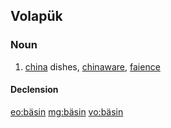 ==Volapük==

===Noun===
{{vo-noun}}

# [[china]] dishes, [[chinaware]], [[faience]]

====Declension====
{{vo-decl-noun}}

[[eo:bäsin]]
[[mg:bäsin]]
[[vo:bäsin]]